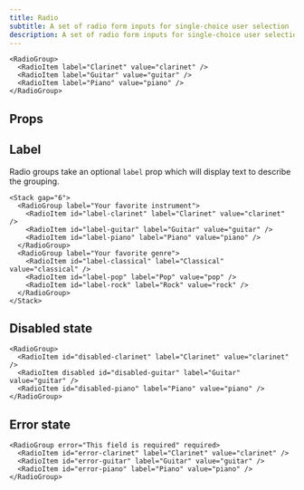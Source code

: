 ```yaml
---
title: Radio
subtitle: A set of radio form inputs for single-choice user selection
description: A set of radio form inputs for single-choice user selection
---
```


```tsx live name="simple radio"
<RadioGroup>
  <RadioItem label="Clarinet" value="clarinet" />
  <RadioItem label="Guitar" value="guitar" />
  <RadioItem label="Piano" value="piano" />
</RadioGroup>
```

## Props

<PropsTable sourceLink={sourceLink} types={types} />

## Label

Radio groups take an optional `label` prop which will display text to describe the grouping.

```tsx live name="radio group label"
<Stack gap="6">
  <RadioGroup label="Your favorite instrument">
    <RadioItem id="label-clarinet" label="Clarinet" value="clarinet" />
    <RadioItem id="label-guitar" label="Guitar" value="guitar" />
    <RadioItem id="label-piano" label="Piano" value="piano" />
  </RadioGroup>
  <RadioGroup label="Your favorite genre">
    <RadioItem id="label-classical" label="Classical" value="classical" />
    <RadioItem id="label-pop" label="Pop" value="pop" />
    <RadioItem id="label-rock" label="Rock" value="rock" />
  </RadioGroup>
</Stack>
```

## Disabled state

```tsx live name="disabled radio"
<RadioGroup>
  <RadioItem id="disabled-clarinet" label="Clarinet" value="clarinet" />
  <RadioItem disabled id="disabled-guitar" label="Guitar" value="guitar" />
  <RadioItem id="disabled-piano" label="Piano" value="piano" />
</RadioGroup>
```

## Error state

```tsx live name="radio error"
<RadioGroup error="This field is required" required>
  <RadioItem id="error-clarinet" label="Clarinet" value="clarinet" />
  <RadioItem id="error-guitar" label="Guitar" value="guitar" />
  <RadioItem id="error-piano" label="Piano" value="piano" />
</RadioGroup>
```
